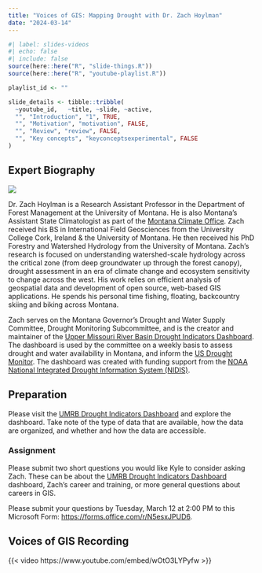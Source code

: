 ```yaml
---
title: "Voices of GIS: Mapping Drought with Dr. Zach Hoylman"
date: "2024-03-14"
---
```


```r
#| label: slides-videos
#| echo: false
#| include: false
source(here::here("R", "slide-things.R"))
source(here::here("R", "youtube-playlist.R"))

playlist_id <- ""

slide_details <- tibble::tribble(
  ~youtube_id,   ~title, ~slide, ~active,
  "", "Introduction", "1", TRUE,
  "", "Motivation", "motivation", FALSE,
  "", "Review", "review", FALSE,
  "", "Key concepts", "keyconceptsexperimental", FALSE
)
```

## Expert Biography

![](/content/img/zach_hoylman.jpg){fig-align="center" fig-alt="Zach Hoylman."}

Dr. Zach Hoylman is a Research Assistant Professor in the Department of Forest Management at the University of Montana. He is also Montana's Assistant State Climatologist as part of the [Montana Climate Office](https://climate.umt.edu){target="_blank"}. Zach received his BS in International Field Geosciences from the University College Cork, Ireland & the University of Montana. He then received his PhD Forestry and Watershed Hydrology from the University of Montana.  Zach's research is focused on understanding watershed-scale hydrology across the critical zone (from deep groundwater up through the forest canopy), drought assessment in an era of climate change and ecosystem sensitivity to change across the west. His work relies on efficient analysis of geospatial data and development of open source, web-based GIS applications.  He spends his personal time fishing, floating, backcountry skiing and biking across Montana.
 
Zach serves on the Montana Governor's Drought and Water Supply Committee, Drought Monitoring Subcommittee, and is the creator and maintainer of the [Upper Missouri River Basin Drought Indicators Dashboard](https://drought.climate.umt.edu){target="_blank"}. The dashboard is used by the committee on a weekly basis to assess drought and water availability in Montana, and inform the [US Drought Monitor](https://droughtmonitor.unl.edu){target="_blank"}. The dashboard was created with funding support from the [NOAA National Integrated Drought Information System (NIDIS)](https://www.drought.gov){target="_blank"}.

## Preparation
Please visit the [UMRB Drought Indicators Dashboard](https://drought.climate.umt.edu){target="_blank"} and explore the dashboard. Take note of the type of data that are available, how the data are organized, and whether and how the data are accessible.

### Assignment
Please submit two short questions you would like Kyle to consider asking Zach. These can be about the [UMRB Drought Indicators Dashboard](https://drought.climate.umt.edu){target="_blank"} dashboard, Zach's career and training, or more general questions about careers in GIS.

Please submit your questions by Tuesday, March 12 at 2:00 PM to this Microsoft Form: <https://forms.office.com/r/N5esxJPUD6>{target="_blank"}.

## Voices of GIS Recording
{{< video https://www.youtube.com/embed/wOtO3LYPyfw >}}

<!-- ## Slides -->

<!-- The slides for today are available online as an HTML file. Use the buttons below to open the slides either as an interactive website or as a static PDF (for printing or storing for later). You can also click in the slides below and navigate through them with your left and right arrow keys. -->

<!-- ```{r show-slide-tabs, echo=FALSE, results="asis"} -->
<!-- slide_buttons("/slides/05-scales_of_measurement") -->
<!-- # slide_tabs(slide_details, "/slides/01-slides.html") -->
<!-- ``` -->

<!-- ```{r show-slides-xaringan, echo=FALSE} -->
<!-- xaringanExtra::embed_xaringan( -->
<!--   url = "/slides/05-scales_of_measurement.html", -->
<!--   ratio = "16:9" -->
<!-- ) -->
<!-- ``` -->

<!-- :::{.callout-tip} -->
<!-- **Fun fact**: If you type <kbd>?</kbd> (or <kbd>shift</kbd> + <kbd>/</kbd>) while going through the slides, you can see a list of slide-specific commands. -->
<!-- ::: -->
